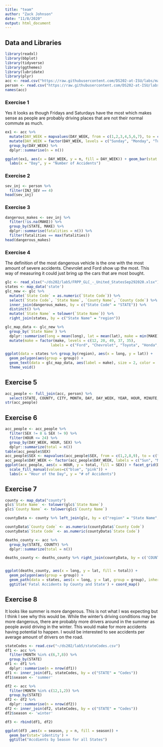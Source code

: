 ```yaml
---
title: "team"
author: "Zack Johnson"
date: "11/8/2020"
output: html_document
---
```


## Data and Libraries
```r
library(readxl)
library(bbplot)
library(tidyverse)
library(ggthemes)
library(lubridate)
library(plyr)
acc <- read.csv("https://raw.githubusercontent.com/DS202-at-ISU/labs/master/data/fars2016/accident.csv", stringsAsFactors = FALSE)
person <- read.csv("https://raw.githubusercontent.com/DS202-at-ISU/labs/master/data/fars2016/person.csv", stringsAsFactors = F)
names(acc)
```

### Exercise 1
Yes it looks as though Fridays and Saturdays have the most which makes sense as people are probably driving places that are not their normal commute as much.
```r
ex1 <- acc %>%
  mutate(DAY_WEEK = mapvalues(DAY_WEEK, from = c(1,2,3,4,5,6,7), to = c("Sunday", "Monday", "Tuesday", "Wednesday", "Thursday", "Friday", "Saturday"))) %>%
  mutate(DAY_WEEK = factor(DAY_WEEK, levels = c("Sunday", "Monday", "Tuesday", "Wednesday", "Thursday", "Friday", "Saturday"))) %>%
  group_by(DAY_WEEK) %>%
  dplyr::summarise(n = n())

ggplot(ex1, aes(x = DAY_WEEK, y = n, fill = DAY_WEEK)) + geom_bar(stat = 'identity') + 
  labs(x = "Day", y = "Number of Accidents")
```

### Exercise 2
```r
sev_inj <- person %>%
  filter(INJ_SEV == 4)
head(sev_inj)
```

### Exercise 3
```r
dangerous_makes <- sev_inj %>%
  filter(!is.na(MAKE)) %>%
  group_by(STATE, MAKE) %>%
  dplyr::summarise(fatalities = n()) %>%
  filter(fatalities == max(fatalities))
head(dangerous_makes)
```

### Exercise 4
The definition of the most dangerous vehicle is the one with the most amount of severe accidents. Chevrolet and Ford show up the most. This way of measuring it could just bring up the cars that are most bought.
```r
glc <- read_xlsx("~/ds202/lab5/FRPP_GLC_-_United_StatesSep292020.xlsx")
states <- map_data('state')
glc_new <- glc %>%
  mutate(`State Code` = as.numeric(`State Code`)) %>%
  select(`State Code`, `State Name`, `County Name`, `County Code`) %>%
  inner_join(dangerous_makes, by = c("State Code" = "STATE")) %>%
  distinct() %>%
  mutate(`State Name` = tolower(`State Name`)) %>%
  right_join(states, by = c("State Name" = "region"))

glc_map_data <- glc_new %>%
  group_by(`State Name`) %>%
  dplyr::summarise(long = mean(long), lat = mean(lat), make = min(MAKE)) %>%
  mutate(make = factor(make, levels = c(12, 20, 49, 37, 35), 
                     labels = c("Ford", "Chevrolet", "Toyota", "Honda", "Datsun/Nissan")))

ggplot(data = states %>% group_by(region), aes(x = long, y = lat)) +
  geom_polygon(aes(group = group)) +
  geom_text(data = glc_map_data, aes(label = make), size = 2, color = 'white') +
  theme_void()
```

## Exercise 5
```r
acc_people <- full_join(acc, person) %>%
  select(STATE, COUNTY, CITY, MONTH, DAY, DAY_WEEK, YEAR, HOUR, MINUTE, LATITUDE, LONGITUD, FATALS, AGE, SEX, PER_TYP, INJ_SEV)
str(acc_people)
```

## Exercise 6
```r
acc_people <- acc_people %>%
  filter(SEX != 8 & SEX != 9) %>%
  filter(HOUR <= 24) %>%
  group_by(DAY_WEEK, HOUR, SEX) %>%
  dplyr::summarize(total = n())
table(acc_people$SEX)
acc_people$SEX <- mapvalues(acc_people$SEX, from = c(1,2,8,9), to = c("Male", "Female", NA, NA))
acc_people$DAY_WEEK <- factor(acc_people$DAY_WEEK, labels = c("Sun", "Mon", "Tues", "Wed", "Thurs", "Fri", "Sat"))
ggplot(acc_people, aes(x = HOUR, y = total, fill = SEX)) + facet_grid(DAY_WEEK~.) + geom_bar(stat = 'identity') +
  scale_fill_manual(values=c("blue", "pink")) +
  labs(x = "Hour of the Day", y = "# of Accidents")
```

## Exercise 7
```r
county <- map_data("county")
glc$`State Name` <- tolower(glc$`State Name`)
glc$`County Name` <- tolower(glc$`County Name`)

countyData <- county %>% left_join(glc, by = c("region" = "State Name", "subregion" = "County Name"))

countyData$`County Code` <- as.numeric(countyData$`County Code`)
countyData$`State Code` <- as.numeric(countyData$`State Code`)

deaths_county <- acc %>%
  group_by(STATE, COUNTY) %>%
  dplyr::summarize(total = n())

deaths_county <- deaths_county %>% right_join(countyData, by = c('COUNTY' = 'County Code', 'STATE'= 'State Code'))


ggplot(deaths_county, aes(x = long, y = lat, fill = total)) + 
  geom_polygon(aes(group = group)) + 
  geom_path(data = states, aes(x = long, y = lat, group = group), inherit.aes=FALSE, size= 0.5, color='black') +
  ggtitle('Fatal Accidents by County and State') + coord_map()
```

## Exercise 8
It looks like summer is more dangerous. This is not what I was expecting but I think I see why this would be. While the winter's driving conditions may be more dangerous, there are probably more drivers around in the summer as people avoid driving in the winter. This would make for more accidents having potential to happen. I would be interested to see accidents per average amount of drivers on the road.
```r
stateCodes <- read.csv("~/ds202/lab5/stateCodes.csv")
df1 <- acc %>%
  filter(MONTH %in% c(6,7,8)) %>%
  group_by(STATE) 
df1 <- df1 %>%
  dplyr::summarise(n = nrow(df1))
df1 <- inner_join(df1, stateCodes, by = c("STATE" = "Codes"))
df1$season <- 'summer'

df2 <- acc %>%
  filter(MONTH %in% c(12,1,2)) %>%
  group_by(STATE)
df2 <- df2 %>%
  dplyr::summarise(n = nrow(df2))
df2 <- inner_join(df2, stateCodes, by = c("STATE" = "Codes"))
df2$season <- 'winter'

df3 <- rbind(df1, df2)

ggplot(df3 ,aes(x = season, y = n, fill = season)) +
  geom_bar(stat='identity') +
  ggtitle("Accdients by Season for all States")
```














